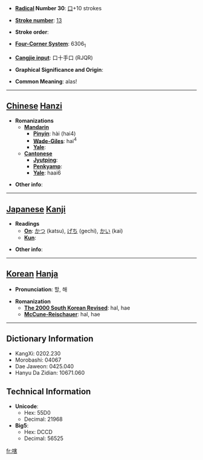 * '''[[Wiktionary:Chinese radical index| Radical]] Number 30''': [[Wiktionary:Chinese radical index 口|口]]+10 strokes

* '''[[Wiktionary:Chinese total strokes index|Stroke number]]''': [[Wiktionary:Chinese total strokes index 13|13]]

* '''Stroke order''': 

* '''[[Wiktionary:Chinese four corner index|Four-Corner System]]''': 6306<sub>1</sub>

* '''[[Wiktionary:Chinese Cangjie index|Cangjie input]]''': 口十手口 (RJQR)

* '''Graphical Significance and Origin''': 

* '''Common Meaning''': alas!

----

== [[Chinese]] [[Hanzi]] ==

* '''Romanizations'''
** '''[[Mandarin]]'''
*** '''[[Pinyin]]''': hài (hai4)
*** '''[[Wade-Giles]]''': hai<sup>4</sup>
*** '''[[Yale]]''': 
** '''[[Cantonese]]'''
*** '''[[Jyutping]]''':
*** '''[[Penkyamp]]''': 
*** '''[[Yale]]''': haai6

* '''Other info''': 

----

== [[Japanese]] [[Kanji]] ==

* '''Readings'''
** '''[[On]]''': [[かつ]] (katsu), [[げち]] (gechi), [[かい]] (kai)
** '''[[Kun]]''': 

* '''Other info''':  

----

== [[Korean]] [[Hanja]] ==

* '''Pronunciation''': 할, 해

* '''Romanization'''
** '''[[The 2000 South Korean Revised Romanization|The 2000 South Korean Revised]]''': hal, hae
** '''[[McCune-Reischauer]]''': hal, hae

----

== Dictionary Information ==

* KangXi: 0202.230
* Morobashi: 04067
* Dae Jaweon: 0425.040
* Hanyu Da Zidian: 10671.060

== Technical Information ==

* '''Unicode''':
** Hex: 55D0
** Decimal: 21968
* '''Big5''':
** Hex: DCCD
** Decimal: 56525

[[fr:嗐]]